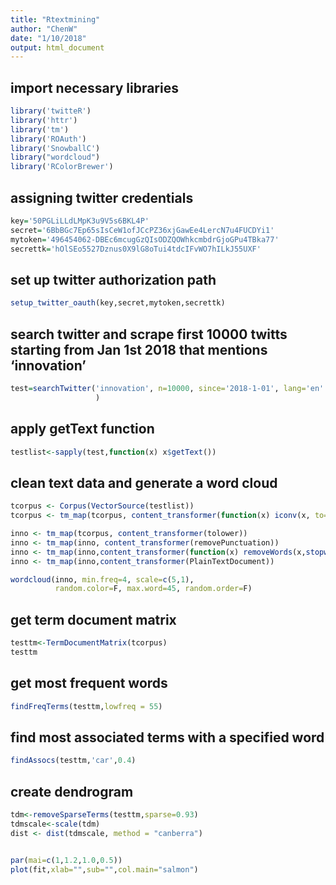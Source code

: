 ```yaml
---
title: "Rtextmining"
author: "ChenW"
date: "1/10/2018"
output: html_document
---
```


## import necessary libraries

```r
library('twitteR')
library('httr')
library('tm')
library('ROAuth')
library('SnowballC')
library("wordcloud")
library('RColorBrewer')
```

## assigning twitter credentials

```r
key='50PGLiLLdLMpK3u9V5s6BKL4P'
secret='6BbBGc7Ep65sIsCeW1ofJCcPZ36xjGawEe4LercN7u4FUCDYi1'
mytoken='496454062-DBEc6mcugGzQIsODZQOWhkcmbdrGjoGPu4TBka77'
secrettk='hOlSEo5527Dznus0X9lG8oTui4tdcIFvWO7hILkJ55UXF'
```

## set up twitter authorization path

```r
setup_twitter_oauth(key,secret,mytoken,secrettk)
```

## search twitter and scrape first 10000 twitts starting from Jan 1st 2018 that mentions 'innovation'

```r
test=searchTwitter('innovation', n=10000, since='2018-1-01', lang='en' #, geocode='40.744939,-73.976998,0.5mi'
                   )
```

## apply getText function

```r
testlist<-sapply(test,function(x) x$getText())
```

## clean text data and generate a word cloud

```r
tcorpus <- Corpus(VectorSource(testlist))
tcorpus <- tm_map(tcorpus, content_transformer(function(x) iconv(x, to='UTF-8-MAC', sub='byte')), mc.cores=1)

inno <- tm_map(tcorpus, content_transformer(tolower))
inno <- tm_map(inno, content_transformer(removePunctuation))
inno <- tm_map(inno,content_transformer(function(x) removeWords(x,stopwords())))
inno <- tm_map(inno,content_transformer(PlainTextDocument))

wordcloud(inno, min.freq=4, scale=c(5,1),
          random.color=F, max.word=45, random.order=F)
```
## get term document matrix

```r
testtm<-TermDocumentMatrix(tcorpus)
testtm
```

## get most frequent words

```r
findFreqTerms(testtm,lowfreq = 55)
```

## find most associated terms with a specified word

```r
findAssocs(testtm,'car',0.4)
```

## create dendrogram

```r
tdm<-removeSparseTerms(testtm,sparse=0.93)
tdmscale<-scale(tdm)
dist <- dist(tdmscale, method = "canberra")


par(mai=c(1,1.2,1.0,0.5))
plot(fit,xlab="",sub="",col.main="salmon")
```


